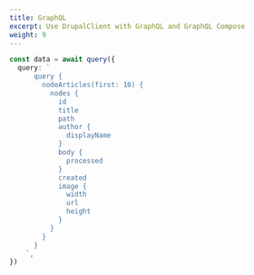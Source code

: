```yaml
---
title: GraphQL
excerpt: Use DrupalClient with GraphQL and GraphQL Compose
weight: 9
---
```


```ts
const data = await query({
  query: `
      query {
        nodeArticles(first: 10) {
          nodes {
            id
            title
            path
            author {
              displayName
            }
            body {
              processed
            }
            created
            image {
              width
              url
              height
            }
          }
        }
      }
    `,
})
```
